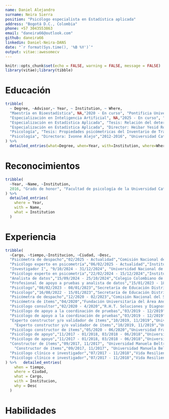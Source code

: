 ```yaml
---
name: Daniel Alejandro
surname: Neira Sierra
position: "Psicólogo especialista en Estadística aplicada"
address: "Bogotá D.C., Colombia"
phone: +57 3043553863
email: "daneira66@outlook.com"
github: daneira66
linkedin: Daniel-Neira-DANS
date: "`r format(Sys.time(), '%B %Y')`"
output: vitae::awesomecv
---
```


```r
knitr::opts_chunk$set(echo = FALSE, warning = FALSE, message = FALSE)
library(vitae);library(tibble)
```

# Educación

```r
tribble(
  ~ Degree, ~Advisor,~ Year, ~ Institution, ~ Where,
  "Maestría en Bioestadística", NA,"2020 - En curso", "Pontificia Universidad Javeriana", "Bogotá, Colombia",
  "Especialización en Inteligencia Artificial", NA,"2025 - En curso", "Fundación Universitaria Internacional de la Rioja", "Virtual, Colombia",
  "Especialización en Estadística Aplicada", "Tesis: Relación del deterioro cognitivo con el perfil lipídico en adultos mayores: Un análisis de correspondencias","2019", "Fundación Universitaria Los Libertadores", "Bogotá, Colombia",
  "Especialización en Estadística Aplicada", "Director: Heibar Yesid Rodríguez Pinzón","2019", "Fundación Universitaria Los Libertadores", "Bogotá, Colombia",
  "Psicología", "Tesis: Propiedades psicómetricas del Inventario de Trastornos de la Conducta Alimetaria (EDI-3) en adultos bogotanos - Fase 2","2012-2016", "Universidad Católica de Colombia", "Bogotá, Colombia",
  "Psicología", "Directora: Ivonne Alejo","2012-2016", "Universidad Católica de Colombia", "Bogotá, Colombia"
) %>% 
  detailed_entries(what=Degree, when=Year, with=Institution, where=Where,why = Advisor)
```

# Reconocimientos

```r
tribble(
  ~Year, ~Name, ~Institution,
  2016, "Grado de honor", "Facultad de psicología de la Universidad Católica de Colombia"
) %>% 
  detailed_entries(
    where = Year,
    with = Name,
    what = Institution
  )
```

# Experiencia

```r
tribble(
  ~Cargo, ~tiempo,~Institucion, ~Ciudad, ~Desc,
  "Psicómetra de despacho","02/2025 - Actualidad","Comisión Nacional del Servicio Civil","Bogotá, Colombia","Prestar los servicios profesionales con un enfoque psicométrico, para apoyar etapas de planificación y ejecución de los Procesos de Selección, así como, apoyar la definición de la estructura de pruebas y ejes temáticos; además realizar el seguimiento, inspección y control del proceso en la elaboración, aplicación, análisis y calificación de las pruebas asignadas por el Despacho del Comisionado Edwin Arturo Ruiz Moreno.",
  "Psicólogo experto en psicometría","06/02/2025 - Actualidad","Instituto Nacional de Medicina Legal y Ciencias Forenses","Bogotá, Colombia","Prestar los servicios de profesionales para ejecutar las actividades técnicas y/o expertas requeridas para el diseño y validación de herramientas de evaluación psicométrica, la estructuración de pruebas para grupos funcionales y la planeación y ejecución de procesos de selección para desarrollar el sistema de carrera especial del INMLCF",
  "Investigador I", "9/10/2024 - 31/12/2024", "Universidad Nacional de Colombia","Bogotá, Colombia","Prestar los servicios profesionales especializados para llevar a cabo actividades relacionadas con los componentes del diagnóstico y propuesta de rediseño organizacional de la ADRES, a partir del análisis de su estructura organizacional, del modelo de operación por procesos y su recurso humano.",
  "Psicólogo experto en psicometría","22/02/2024 - 15/12/2024","Instituto Nacional de Medicina Legal y Ciencias Forenses","Bogotá, Colombia","Prestar los servicios de profesionales para ejecutar las actividades técnicas y/o expertas requeridas para el diseño y validación de herramientas de evaluación psicométrica, la estructuración de pruebas para grupos funcionales y la planeación y ejecución de procesos de selección para desarrollar el sistema de carrera especial del INMLCF",
  "Analista de datos","15/09/2024 - 25/10/2024","Colegio Colombiano de PSicólogos","Bogotá, Colombia","Realizar el análisis de datos y psicométrico para el proyecto PR11683357 COLPSIC – DINCO – EMBAJADA AMERICANA.",
  "Profesional de apoyo a pruebas y analista de datos","15/01/2023 - 18/12/2023","Fundación Universitaria del Área Andina","Bogotá, Colombia","Realizar la revisión y ajuste de la agrupación de empleos para la formulación de estructuras de pruebas; revisar y ajustar la propuesta de indicadores temáticos para la conformación de las estructuras de pruebas; apoyar la consolidacion de la versión final de las estructuras de pruebas; revisar y proponer ajustes metodológicos al proceso de construcción y validación de ítems; capacitar al equipo de construcción y validación de ítems; hacer seguimiento a la calidad técnica de los ítems construidos para el banco de ítems de la Universidad; atender los procesos de auditoría y análisis de originalidad al banco de ítems de la Universidad llevados a cabo por parte de la Comisión Nacional del Servicio Civil; realizar el control de calidad de preimpresos de las formas de prueba; revisar las bases de datos para el procesamiento de la información de las pruebas escritas y de ejecución; llevar a cabo el análisis psicómetrico de las pruebas escritas y de ejecución; calificar las pruebas escritas y de ejecución; y brindar conceptos técnicos y los insumos requeridos para la atención de derechos de petición, tutelas, demandas y demás actuaciones interpuestas frente a las pruebas escritas y de ejecución para los procesos de selección de Entidades del Orden Territorial 2022, Entidades del Orden Nacional 2022 y DIAN 2022.",
  "Psicólogo","08/02/2023 - 08/01/2023","Secretaría de Educación Distrital","Bogotá, Colombia","Llevar a cabo el procesamiento de datos para la generación de información del Sistema Multidimensional de Evaluación para la Calidad Educativa - SMECE; gestionar y hacer seguimiento a la formulación y ajuste de indicadores de calidad educativa para incluir en el SMECE; verificar las bases de datos entregadas para el cálculo de los indicadores de calidad educativa a incluir en el SMECE; elaborar y modificar las historias de usuario con los requerimientos funcionales para el desarrollo de tableros de visualización (dashboards) para los indicadores del SMECE; apoyar la generación de encuentros para la divulgación de resultados del SMECE y generar documentos técnicos e informes sobre los datos e información generada por el SMECE.",
  "Psicólogo","16/08/2022 - 15/01/2023","Secretaría de Educación Distrital","Bogotá, Colombia","Llevar a cabo el procesamiento de datos para la generación de información del Sistema Multidimensional de Evaluación para la Calidad Educativa - SMECE; gestionar y hacer seguimiento a la formulación y ajuste de indicadores de calidad educativa para incluir en el SMECE; verificar las bases de datos entregadas para el cálculo de los indicadores de calidad educativa a incluir en el SMECE; elaborar y modificar las historias de usuario con los requerimientos funcionales para el desarrollo de tableros de visualización (dashboards) para los indicadores del SMECE; apoyar la generación de encuentros para la divulgación de resultados del SMECE y generar documentos técnicos e informes sobre los datos e información generada por el SMECE.",
  "Psicómetra de despacho","12/2020 - 02/2023","Comisión Nacional del Servicio Civil","Bogotá, Colombia","Realizar la agrupación de empleos para la formulación de estructuras de pruebas; formular en conjunto con las entidades la propuesta de indicadores temáticos para la conformación de las estructuras de pruebas; consolidar las estructuras de pruebas para las pruebas escritas de los diferentes procesos de selección; elaborar conceptos y documentos técnicos sobre el proceso de diseño de pruebas, la construcción de ítems, el análisis y la calificación de pruebas; elaborar conceptos técnicos para dar respuesta a derechos de petición, acciones de tutela, demandas o cualquier otro tipo de requerimiento sobre las pruebas de los procesos de selección; llevar a cabo los procesos de auditoría sobre el proceso de construcción y validación de ítems ejecutados or los operadores contratados por la CNSC; apoyar la supervisión de los contratos efectuados para la ejeucición de los procesos de selección; apoyar la planeación de los procesos de selección de la DIAN y la Aerocivil, sobre todo en lo correspondiente a la planeación de las pruebas escritas y/o de ejecución a realizar.",
  "Psicómetra de ítems","04/2020","Fundación Universitaria del Área Andina","Bogotá, Colombia", "Realizar la revisión de los parámetros técnicos y metodológicos de los ítems construidos para las pruebas escritas del proceso de selección Territorial 2019; programar y llevar a cabo talleres de validación de ítems con los expertos temáticos; hacer seguimiento al cargue de los ítems en el aplicativo de construcción; emitir conceptos técnicos frente a las observaciones generadas por la Comisión Nacional del Servicio Civil sobre los ítems revisados.",
  "Psicólogo consultor","02/2020 - 4/2020","R.H.T. Soluciones y Diagnosticos Empresariales Ltda.","Bogotá, Colombia", "Elaborar ítems para tres (3) pruebas sobre los valores y comportamientos esperados para aspirantes a ingresar a la Policia Nacional, estudiantes de las Escuelas de instrucción y oficiales y suboficiales activos de la Policia Nacional; asistir a sesiones de capacitación y reuniones con la Entidad para entender el funcionamiento de los diferentes procesos; acatar y dar respuesta a las recomendaciones realizadas por los validadores de los ítems.",
  "Psicólogo de apoyo a la coordinación de pruebas","03/2019 - 12/2019","Universidad Francisco de Paula Santander","Bogotá, Colombia","Apoyar y coordinar el diseño y construcción de las pruebas básicas, funcionales y comportamentales para el proceso de selección 437 - Valle del Cauca desarrollado para la Comisión Nacional del Servicio Civil;realizar la revisión de los parámetros técnicos y metodológicos de los ítems construidos para las pruebas escritas del proceso de selección; programar y llevar a cabo talleres de validación de ítems con los expertos temáticos; hacer seguimiento al cargue de los ítems en el aplicativo de construcción; emitir conceptos técnicos frente a las observaciones generadas por la Comisión Nacional del Servicio Civil sobre los ítems revisados.",
  "Psicólogo de apoyo a la coordinación de pruebas","03/2019 - 12/2019","Universidad Francisco de Paula Santander","Bogotá, Colombia","Apoyar y coordinar la revisión y ajuste de la agrupación de empleos para la formulación de estructuras de pruebas; revisar y ajustar la propuesta de ejes temáticos para la conformación de las estructuras de pruebas; apoyar la consolidacion de la versión final de las estructuras de pruebas; revisar y proponer ajustes metodológicos al proceso de construcción y validación de ítems; capacitar al equipo de construcción y validación de ítems; hacer seguimiento a la calidad técnica de los ítems construidos para el banco de ítems de la Universidad; atender los procesos de auditoría al banco de ítems de la Universidad llevados a cabo por parte de la Comisión Nacional del Servicio Civil; realizar el control de calidad de preimpresos de las formas de prueba; revisar las bases de datos para el procesamiento de la información de las pruebas escritas; llevar a cabo el análisis psicómetrico de las pruebas escritas; calificar las pruebas escritas; brindar conceptos técnicos y los insumos requeridos para la atención de derechos de petición, tutelas, demandas y demás actuaciones interpuestas frente a las pruebas escritas de competencias básicas, funcionales y comportamentales del proceso de selección 437 - Valle del Cauca de la Comisión Nacional del Servicio Civil.",
  "Experto constructor y/o validador de ítems","10/2019, 11/2019","Universidad Libre","Bogotá, Colombia", "Realizar la construcción y validación de ítems de las pruebas básicas, funcionales y comportamentales de la convocatoria Distrito Capital - CNSC desarrollada para la Comisión Nacional del Servicio Civil.",
    "Experto constructor y/o validador de ítems","10/2019, 11/2019","Universidad Libre","Bogotá, Colombia", "Realizar la construcción y validación de ítems de las pruebas básicas, funcionales y comportamentales de la convocatoria Territorial Norte desarrollada para la Comisión Nacional del Servicio Civil.",
  "Psicólogo constructor de ítems","05/2020 - 06/2020","Universidad Francisco de Paula Santander","Bogotá, Colombia", "Realizar la construcción y validación de ítems de las pruebas básicas, funcionales y comportamentales del proceso de selección 437 - Valle del Cauca de la Comisión Nacional del Servicio Civil.",
  "Psicólogo de apoyo","11/2017 - 01/2018, 03/2018 - 06/2018","Universidad Manuela Beltrán","Bogotá, Colombia", "Realizar la revisión de los parámetros técnicos y metodológicos de los ítems construidos para las pruebas escritas de los procesos de selección de la Agencia de Reincorporación NAcional - ARN, el  Instituto Geográfico Agustín Codazzi - IGAC y CAR - ANLA; hacer seguimiento al cargue de los ítems en el aplicativo de construcción; emitir conceptos técnicos frente a observcaciones, quejas y/o reclamos que se realicen frente a los ítems; apoyar la elaboración de documentos y conceptos técnicos a entregar a la Comisión Nacional del Servicio Civil",
  "Psicólogo de apoyo","11/2017 - 01/2018, 03/2018 - 06/2018","Universidad Manuela Beltrán","Bogotá, Colombia", "Realizar la revisión de los parámetros técnicos y metodológicos de los ítems construidos para las pruebas escritas del proceso de selección CAR - ANLA; hacer seguimiento al cargue de los ítems en el aplicativo de construcción; emitir conceptos técnicos frente a observcaciones, quejas y/o reclamos que se realicen frente a los ítems",
  "Constructor de ítems","09/2017, 11/2017", "Universidad Manuela Beltrán","Bogotá, Colombia","Construcción y validación de ítems para las pruebas básicas, funcionales y comportamentales de las pruebas básicas funcionales y comportamentales para la convocatoria 337 - IGAC desarrollada para la Comisión Nacional del Servicio Civil.",
    "Constructor de ítems","09/2017, 11/2017", "Universidad Manuela Beltrán","Bogotá, Colombia","Construcción y validación de ítems para las pruebas básicas, funcionales y comportamentales de las pruebas básicas funcionales y comportamentales para la convocatoria 338 - ACR desarrollada para la Comisión Nacional del Servicio Civil.",
  "Psicólogo clínico e investigador","07/2017 - 11/2018","Vida Resiliente SAS","Bogotá, Colombia","Diseño y aplicación de talleres psicoeducativos y terapias para niños, adolescentes y adultos",
  "Psicólogo clínico e investigador","07/2017 - 11/2018","Vida Resiliente SAS","Bogotá, Colombia","Diseño de instrumentos de evaluación psicológica, investigación cuantitativa y análisis de datos de los servicios prestados."
) %>%   detailed_entries(
    when = tiempo,
    where = Ciudad,
    what = Cargo,
    with = Institucion,
    why = Desc
  )
```

# Habilidades

\begin{cvskills}
  \cvskill{Informática}{R, Python, SPSS, Winsteps, Markdown}
  \cvskill{Análisis de datos}{Inferencia estadística, Análisis multivariado, Muestreo, Estadística no parámetrica, Modelos de regresión, Análisis de datos composicionales, Probabilidad, Análisis de inferencia causal, Metaanalisis}
  \cvskill{Psicometría}{Construcción de ítems, Diseño de pruebas, Análisis y calificación de pruebas con TCT, Análisis y calificación de pruebas con TRI}
  \cvskill{idiomas}{Español, Inglés}
\end{cvskills}


